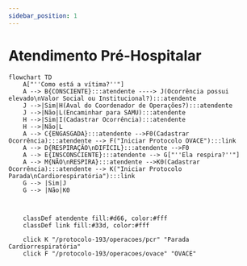 ```yaml
---
sidebar_position: 1
---
```


# Atendimento Pré-Hospitalar

```mermaid
flowchart TD
    A["''Como está a vítima?''"]
    A --> B{CONSCIENTE}:::atendente ----> J(Ocorrência possui elevado\nValor Social ou Institucional?):::atendente
    J -->|Sim|H(Aval do Coordenador de Operações?):::atendente
    J -->|Não|L(Encaminhar para SAMU):::atendente
    H -->|Sim|I(Cadastrar Ocorrência):::atendente
    H -->|Não|L
    A --> C{ENGASGADA}:::atendente -->F0(Cadastrar Ocorrência):::atendente --> F("Iniciar Protocolo OVACE"):::link
    A --> D{RESPIRAÇÃO\nDIFÍCIL}:::atendente -->F0
    A --> E{INSCONSCIENTE}:::atendente --> G["''Ela respira?''"]
    A --> M{NÃO\nRESPIRA}:::atendente -->K0(Cadastrar Ocorrência):::atendente --> K("Iniciar Protocolo Parada\nCardiorespiratória"):::link
    G --> |Sim|J
    G --> |Não|K0
    
    

    classDef atendente fill:#d66, color:#fff
    classDef link fill:#33d, color:#fff

    click K "/protocolo-193/operacoes/pcr" "Parada Cardiorrespiratória"
    click F "/protocolo-193/operacoes/ovace" "OVACE"

``` 